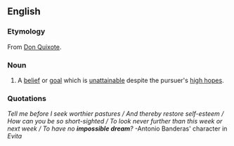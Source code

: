 ==English==

===Etymology===
From [[s:Don Quixote|Don Quixote]].

===Noun===
{{en-noun|-|sg=[[impossible]] [[dream]]}}

# {{figurative}} A [[belief]] or [[goal]] which is [[unattainable]] despite the pursuer's [[high hopes]].

===Quotations===
''Tell me before I seek worthier pastures / And thereby restore self-esteem / How can you be so short-sighted / To look never further than this week or next week / To have no '''impossible dream'''?'' -Antonio Banderas' character in ''Evita''